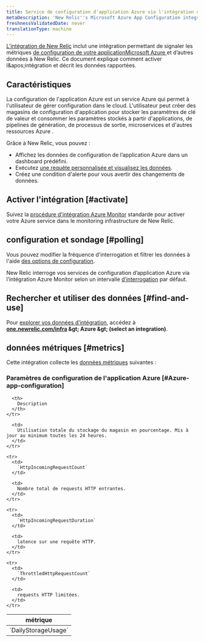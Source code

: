 ```yaml
---
title: Service de configuration d'application Azure via l'intégration d'Azure Monitor
metaDescription: 'New Relic''s Microsoft Azure App Configuration integration: what data it reports and how to enable it.'
freshnessValidatedDate: never
translationType: machine
---
```


[L’intégration de New Relic](/docs/infrastructure/introduction-infra-monitoring) inclut une intégration permettant de signaler les métriques [de configuration de votre applicationMicrosoft Azure ](https://learn.microsoft.com/en-us/azure/azure-app-configuration/)et d’autres données à New Relic. Ce document explique comment activer l&amp;apos;intégration et décrit les données rapportées.

## Caractéristiques

La configuration de l&apos;application Azure est un service Azure qui permet à l&apos;utilisateur de gérer configuration dans le cloud. L&apos;utilisateur peut créer des magasins de configuration d&apos;application pour stocker les paramètres de clé de valeur et consommer les paramètres stockés à partir d&apos;applications, de pipelines de génération, de processus de sortie, microservices et d&apos;autres ressources Azure .

Grâce à New Relic, vous pouvez :

* Affichez les données de configuration de l’application Azure dans un dashboard prédéfini.
* Exécutez [une requête personnalisée et visualisez les données](/docs/infrastructure/integrations-getting-started/getting-started/use-integration-data-new-relic-insights).
* Créez une condition d&apos;alerte pour vous avertir des changements de données.

## Activer l&apos;intégration [#activate]

Suivez la [procédure d&apos;intégration Azure Monitor](/docs/infrastructure/microsoft-azure-integrations/azure-integrations-list/azure-monitor) standarde pour activer votre Azure service dans le monitoring infrastructure de New Relic.

## configuration et sondage [#polling]

Vous pouvez modifier la fréquence d&apos;interrogation et filtrer les données à l&apos;aide [des options de configuration](/docs/infrastructure/microsoft-azure-integrations/azure-integrations-list/azure-monitor/#settings).

New Relic interroge vos services de configuration d’application Azure via l’intégration Azure Monitor selon un intervalle [d’interrogation](/docs/infrastructure/microsoft-azure-integrations/azure-integrations-list/azure-monitor/#settings) par défaut.

## Rechercher et utiliser des données [#find-and-use]

Pour [explorer vos données d’intégration](/docs/infrastructure/integrations/find-use-infrastructure-integration-data), accédez à <DNT>**[one.newrelic.com/infra](https://one.newrelic.com/infra) &amp;gt; Azure &amp;gt; (select an integration)**</DNT>.

## données métriques [#metrics]

Cette intégration collecte les [données métriques](/docs/infrastructure/integrations-getting-started/getting-started/understand-integration-data-data-types#metric) suivantes :

### Paramètres de configuration de l&apos;application Azure [#Azure-app-configuration]

<table>
  <thead>
    <tr>
      <th style={{ width: "300px" }}>
        métrique
      </th>

      <th>
        Description
      </th>
    </tr>
  </thead>

  <tbody>
    <tr>
      <td>
        `DailyStorageUsage`
      </td>

      <td>
        Utilisation totale du stockage du magasin en pourcentage. Mis à jour au minimum toutes les 24 heures.
      </td>
    </tr>

    <tr>
      <td>
        `HttpIncomingRequestCount`
      </td>

      <td>
        Nombre total de requests HTTP entrantes.
      </td>
    </tr>

    <tr>
      <td>
        `HttpIncomingRequestDuration`
      </td>

      <td>
        latence sur une requête HTTP.
      </td>
    </tr>

    <tr>
      <td>
        `ThrottledHttpRequestCount`
      </td>

      <td>
        requests HTTP limitées.
      </td>
    </tr>
  </tbody>
</table>